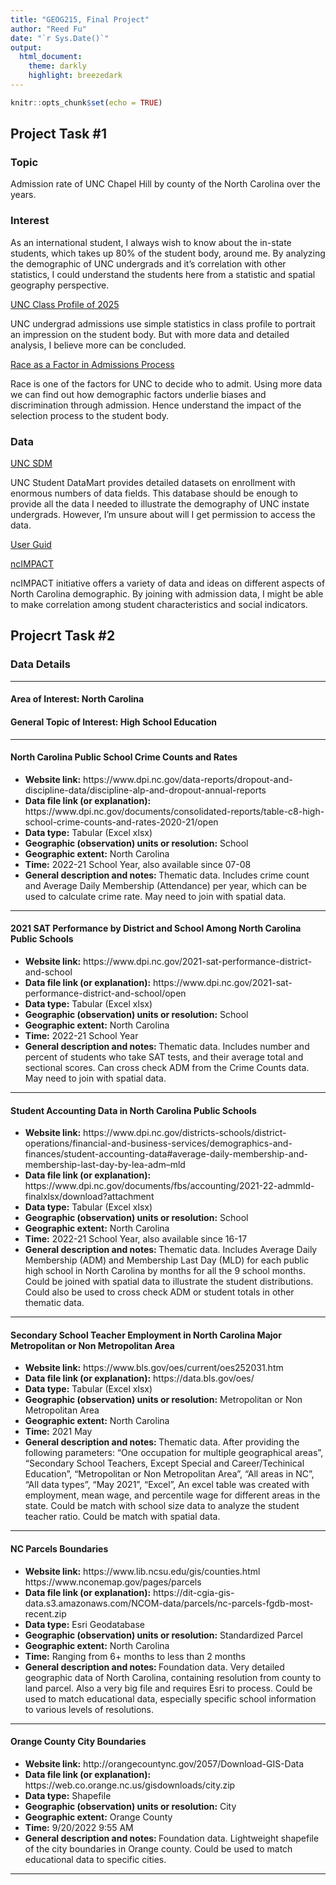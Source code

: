 ```yaml
---
title: "GEOG215, Final Project"
author: "Reed Fu"
date: "`r Sys.Date()`"
output:
  html_document:
    theme: darkly
    highlight: breezedark
---
```


```r
knitr::opts_chunk$set(echo = TRUE)
```

## Project Task #1

### Topic

Admission rate of UNC Chapel Hill by county of the North Carolina over the years.

### Interest

As an international student, 
I always wish to know about the in-state students,
which takes up 80% of the student body,
around me. 
By analyzing the demographic of UNC undergrads and it's correlation with other statistics,
I could understand the students here from a statistic and spatial geography perspective.

[UNC Class Profile of 2025](https://admissions.unc.edu/explore/our-newest-class/)

UNC undergrad admissions use simple statistics in class profile to portrait an impression on the student body.
But with more data and detailed analysis, I believe more can be concluded.

[Race as a Factor in Admissions Process](https://www.cnn.com/2021/10/19/us/unc-race-in-admissions-lawsuit/index.html)

Race is one of the factors for UNC to decide who to admit. 
Using more data we can find out how demographic factors underlie biases and discrimination through admission.
Hence understand the impact of the selection process to the student body.

### Data

[UNC SDM](https://uncdm.northcarolina.edu/sdm/dictionary.php###)

UNC Student DataMart provides detailed datasets on enrollment with enormous numbers of data fields.
This database should be enough to provide all the data I needed to illustrate the demography of UNC instate undergrads.
However, I'm unsure about will I get permission to access the data.

[User Guid](https://uncsystem.sharepoint.com/sites/SDM-StudentDataMart/SitePages/1-Introduction.aspx)

[ncIMPACT](https://ncimpact.sog.unc.edu/our-work/demographics/)

ncIMPACT initiative offers a variety of data and ideas on different aspects of North Carolina demographic.
By joining with admission data, I might be able to make correlation among student characteristics and social indicators.

## Projecrt Task #2
### Data Details

******

#### Area of Interest: North Carolina
#### General Topic of Interest: High School Education

******

#### North Carolina Public School Crime Counts and Rates

* **Website link:** https://www.dpi.nc.gov/data-reports/dropout-and-discipline-data/discipline-alp-and-dropout-annual-reports
* **Data file link (or explanation):** https://www.dpi.nc.gov/documents/consolidated-reports/table-c8-high-school-crime-counts-and-rates-2020-21/open
* **Data type:** Tabular (Excel xlsx)
* **Geographic (observation) units or resolution:** School
* **Geographic extent:** North Carolina
* **Time:** 2022-21 School Year, also available since 07-08
* **General description and notes: ** 
Thematic data. Includes crime count and Average Daily Membership (Attendance) per year, which can be used to calculate crime rate. May need to join with spatial data.

******

#### 2021 SAT Performance by District and School Among North Carolina Public Schools

* **Website link:** https://www.dpi.nc.gov/2021-sat-performance-district-and-school
* **Data file link (or explanation):** https://www.dpi.nc.gov/2021-sat-performance-district-and-school/open
* **Data type:** Tabular (Excel xlsx)
* **Geographic (observation) units or resolution:** School
* **Geographic extent:** North Carolina
* **Time:** 2022-21 School Year
* **General description and notes: ** 
Thematic data. Includes number and percent of students who take SAT tests, 
and their average total and sectional scores.
Can cross check ADM from the Crime Counts data.
May need to join with spatial data.

******

#### Student Accounting Data in North Carolina Public Schools

* **Website link:** https://www.dpi.nc.gov/districts-schools/district-operations/financial-and-business-services/demographics-and-finances/student-accounting-data#average-daily-membership-and-membership-last-day-by-lea-adm--mld
* **Data file link (or explanation):** https://www.dpi.nc.gov/documents/fbs/accounting/2021-22-admmld-finalxlsx/download?attachment
* **Data type:** Tabular (Excel xlsx)
* **Geographic (observation) units or resolution:** School
* **Geographic extent:** North Carolina
* **Time:** 2022-21 School Year, also available since 16-17
* **General description and notes: ** 
Thematic data. Includes Average Daily Membership (ADM) and Membership Last Day (MLD)
for each public high school in North Carolina by months for all the 9 school months.
Could be joined with spatial data to illustrate the student distributions.
Could also be used to cross check ADM or student totals in other thematic data.

******

#### Secondary School Teacher Employment in North Carolina Major Metropolitan or Non Metropolitan Area 

* **Website link:** https://www.bls.gov/oes/current/oes252031.htm
* **Data file link (or explanation):** https://data.bls.gov/oes/
* **Data type:** Tabular (Excel xlsx)
* **Geographic (observation) units or resolution:** Metropolitan or Non Metropolitan Area
* **Geographic extent:** North Carolina
* **Time:** 2021 May
* **General description and notes: ** 
Thematic data. After providing the following parameters: 
"One occupation for multiple geographical areas",
"Secondary School Teachers, Except Special and Career/Techinical Education",
"Metropolitan or Non Metropolitan Area",
"All areas in NC",
"All data types",
"May 2021",
"Excel",
An excel table was created with employment, mean wage, and percentile wage for
different areas in the state. 
Could be match with school size data to analyze the student teacher ratio.
Could be match with spatial data.

******

#### NC Parcels Boundaries

* **Website link:** https://www.lib.ncsu.edu/gis/counties.html https://www.nconemap.gov/pages/parcels
* **Data file link (or explanation):** https://dit-cgia-gis-data.s3.amazonaws.com/NCOM-data/parcels/nc-parcels-fgdb-most-recent.zip
* **Data type:** Esri Geodatabase
* **Geographic (observation) units or resolution:** Standardized Parcel
* **Geographic extent:** North Carolina
* **Time:** Ranging from 6+ months to less than 2 months
* **General description and notes: ** 
Foundation data.
Very detailed geographic data of North Carolina, 
containing resolution from county to land parcel.
Also a very big file and requires Esri to process.
Could be used to match educational data, 
especially specific school information to various levels of resolutions.

******

#### Orange County City Boundaries

* **Website link:** http://orangecountync.gov/2057/Download-GIS-Data
* **Data file link (or explanation):** https://web.co.orange.nc.us/gisdownloads/city.zip
* **Data type:** Shapefile
* **Geographic (observation) units or resolution:** City
* **Geographic extent:** Orange County
* **Time:** 9/20/2022  9:55 AM
* **General description and notes: ** 
Foundation data.
Lightweight shapefile of the city boundaries in Orange county.
Could be used to match educational data to specific cities.

******

